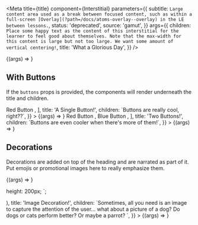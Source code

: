 
<Meta
  title={title}
  component={Interstitial}
  parameters={{
    subtitle: `
Large content area used as a break between focused content, such as within
a full-screen [Overlay](?path=/docs/atoms-overlay--overlay) in the LE between lessons.
`,
    status: 'deprecated',
    source: 'gamut',
  }}
  args={{
    children: `Place some happy text as the content of this interstitial for the
        learner to feel good about themselves. Note that the max-width for this
        content is large but not too large. We want some amount of vertical
        centering!`,
    title: 'What a Glorious Day',
  }}
/>

<Canvas>
  <Story name="Interstitial">{(args) => <Interstitial {...args} />}</Story>
</Canvas>

<PropsTable story="Interstitial" />

## With Buttons

If the `buttons` props is provided, the components will render underneath the title and children.

<Canvas>
  <Story
    name="Single Button"
    args={{
      buttons: [
        <ButtonDeprecated key="1" theme="brand-red">
          Red Button
        </ButtonDeprecated>,
      ],
      title: 'A Single Button!',
      children: `Buttons are really cool, right??`,
    }}
  >
    {(args) => <Interstitial {...args} />}
  </Story>
</Canvas>

<Canvas>
  <Story
    name="Two Buttons"
    args={{
      buttons: [
        <ButtonDeprecated key="1" theme="brand-red">
          Red Button
        </ButtonDeprecated>,
        <ButtonDeprecated key="2" theme="brand-blue">
          Blue Button
        </ButtonDeprecated>,
      ],
      title: 'Two Buttons!',
      children: `Buttons are even cooler when there's more of them!`,
    }}
  >
    {(args) => <Interstitial {...args} />}
  </Story>
</Canvas>

## Decorations

Decorations are added on top of the heading and are narrated as part of
it. Put emojis or promotional images here to really emphasize them.

<Canvas>
  <Story
    name="Emoji Decorated Interstitial"
    args={{
      decoration: '😍',
      title: 'Emoji Decoration!',
      children: `I really love emojis. Please confirm you love emojis too!`,
    }}
  >
    {(args) => <Interstitial {...args} />}
  </Story>
</Canvas>

  height: 200px;
`;

<Canvas>
  <Story
    name="Image Decorated Interstitial"
    args={{
      decoration: (
        <Img src="https://static-assets.codecademy.com/components/curriculum/path/learn-how-to-build-websites/curriculum-card.svg" />
      ),
      title: 'Image Decoration!',
      children: `Sometimes, all you need is an image to capture the attention of the user... what about a picture of a dog? Do dogs or cats perform better? Or maybe a parrot? `,
    }}
  >
    {(args) => <Interstitial {...args} />}
  </Story>
</Canvas>
